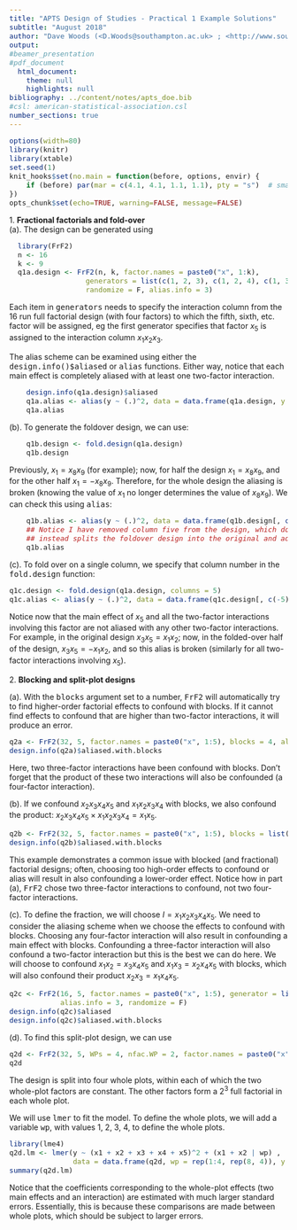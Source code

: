 ```yaml
---
title: "APTS Design of Studies - Practical 1 Example Solutions"
subtitle: "August 2018"
author: "Dave Woods (<D.Woods@southampton.ac.uk> ; <http://www.southampton.ac.uk/~davew>) <br> Statistical Sciences Research Institute, University of Southampton"
output: 
#beamer_presentation
#pdf_document
  html_document:
    theme: null
    highlights: null
bibliography: ../content/notes/apts_doe.bib
#csl: american-statistical-association.csl
number_sections: true
---
```


\newcommand{\bx}{\boldsymbol{x}}
\newcommand{\btheta}{\boldsymbol{\theta}}
\newcommand{\bbeta}{\boldsymbol{\beta}}
\newcommand{\bvarepsilon}{\boldsymbol{\varepsilon}}
\newcommand{\by}{\boldsymbol{y}}
\newcommand{\rT}{\mathrm{T}}
\newcommand{\Var}{\operatorname{Var}}


<style>
pre {
  font-size: 15px;
}
</style>

```r
options(width=80)
library(knitr)
library(xtable)
set.seed(1)
knit_hooks$set(no.main = function(before, options, envir) {
    if (before) par(mar = c(4.1, 4.1, 1.1, 1.1), pty = "s")  # smaller margin on top
})
opts_chunk$set(echo=TRUE, warning=FALSE, message=FALSE)
```

<!-- Fold-over and follow-up-->
1\. **Fractional factorials and fold-over**  
(a)\. The design can be generated using
  
```r
  library(FrF2)
  n <- 16
  k <- 9
  q1a.design <- FrF2(n, k, factor.names = paste0("x", 1:k), 
                  generators = list(c(1, 2, 3), c(1, 2, 4), c(1, 3, 4), c(2, 3, 4), c(1, 2, 3, 4)),
                  randomize = F, alias.info = 3)
```
    
Each item in <tt>generators</tt> needs to specify the interaction column from the 16 run full factorial design (with four factors) to which the fifth, sixth, etc. factor will be assigned, eg the first generator specifies that factor $x_5$ is assigned to the interaction column $x_1x_2x_3$.

The alias scheme can be examined using either the <tt>design.info()$aliased</tt> or <tt>alias</tt> functions. Either way, notice that each main effect is completely aliased with at least one two-factor interaction.
    
```r
    design.info(q1a.design)$aliased
    q1a.alias <- alias(y ~ (.)^2, data = data.frame(q1a.design, y = vector(length = 16)))
    q1a.alias
```

(b)\. To generate the foldover design, we can use:
```r
    q1b.design <- fold.design(q1a.design)
    q1b.design
```
Previously, $x_1 = x_8x_9$ (for example); now, for half the design $x_1 = x_8x_9$, and for the other half $x_1 = -x_8x_9$. Therefore, for the whole design the aliasing is broken (knowing the value of $x_1$ no longer determines the value of $x_8x_9$). We can check this using <tt>alias</tt>:
```r
    q1b.alias <- alias(y ~ (.)^2, data = data.frame(q1b.design[, c(-5)], y = vector(length = 2 * n)))
    ## Notice I have removed column five from the design, which doesn't correspond to a factor but 
    ## instead splits the foldover design into the original and addition parts
    q1b.alias
```

(c)\. To fold over on a single column, we specify that column number in the <tt>fold.design</tt> function:
```r
q1c.design <- fold.design(q1a.design, columns = 5)
q1c.alias <- alias(y ~ (.)^2, data = data.frame(q1c.design[, c(-5)], y = vector(length = 2 * n)))
```
Notice now that the main effect of $x_5$ and all the two-factor interactions involving this factor are not aliased with any other two-factor interactions. For example, in the original design $x_3x_5 = x_1x_2$; now, in the folded-over half of the design, $x_3x_5 = -x_1x_2,$ and so this alias is broken (similarly for all two-factor interactions involving $x_5$).

   



<!-- Blocking and split-plot designs-->
2\. **Blocking and split-plot designs**

(a)\. With the <tt>blocks</tt> argument set to a number, <tt>FrF2</tt> will automatically try to find higher-order factorial effects to confound with blocks. If it cannot find effects to confound that are higher than two-factor interactions, it will produce an error. 
 
```r
q2a <- FrF2(32, 5, factor.names = paste0("x", 1:5), blocks = 4, alias.info = 3, randomize = F)
design.info(q2a)$aliased.with.blocks
```
Here, two three-factor interactions have been confound with blocks. Don't forget that the product of these two interactions will also be confounded (a four-factor interaction).

(b)\. If we confound $x_2x_3x_4x_5$ and $x_1x_2x_3x_4$ with blocks, we also confound the product: $x_2x_3x_4x_5 \times x_1x_2x_3x_4 = x_1x_5$. 
```r
q2b <- FrF2(32, 5, factor.names = paste0("x", 1:5), blocks = list(c(2, 3, 4, 5), c(1, 2, 3, 4)), randomize = F)
design.info(q2b)$aliased.with.blocks
```
This example demonstrates a common issue with blocked (and fractional) factorial designs; often, choosing too high-order effects to confound or alias will result in also confounding a lower-order effect. Notice how in part (a), <tt>FrF2</tt> chose two three-factor interactions to confound, not two four-factor interactions. 

(c)\. To define the fraction, we will choose $I = x_1x_2x_3x_4x_5$. We need to consider the aliasing scheme when we choose the effects to confound with blocks. Choosing any four-factor interaction will also result in confounding a main effect with blocks. Confounding a three-factor interaction will also confound a two-factor interaction but this is the best we can do here. We will choose to confound $x_1x_2 = x_3x_4x_5$ and $x_1x_3 = x_2x_4x_5$ with blocks, which will also confound their product $x_2x_3 = x_1x_4x_5$.
```r
q2c <- FrF2(16, 5, factor.names = paste0("x", 1:5), generator = list(c(1, 2, 3, 4)), blocks = list(c(1, 2), c(1, 3)), 
            alias.info = 3, randomize = F)
design.info(q2c)$aliased
design.info(q2c)$aliased.with.blocks
```

(d)\. To find this split-plot design, we can use
```r
q2d <- FrF2(32, 5, WPs = 4, nfac.WP = 2, factor.names = paste0("x", 1:5), randomize = F)
q2d
```
The design is split into four whole plots, within each of which the two whole-plot factors are constant. The other factors form a $2^3$ full factorial in each whole plot.

We will use <tt>lmer</tt> to fit the model. To define the whole plots, we will add a variable <tt>wp</tt>, with values 1, 2, 3, 4, to define the whole plots.

```r
library(lme4)
q2d.lm <- lmer(y ~ (x1 + x2 + x3 + x4 + x5)^2 + (x1 + x2 | wp) , 
               data = data.frame(q2d, wp = rep(1:4, rep(8, 4)), y = runif(32)))
summary(q2d.lm)
```
Notice that the coefficients corresponding to the whole-plot effects (two main effects and an interaction) are estimated with much larger standard errors. Essentially, this is because these comparisons are made between whole plots, which should be subject to larger errors.  

 